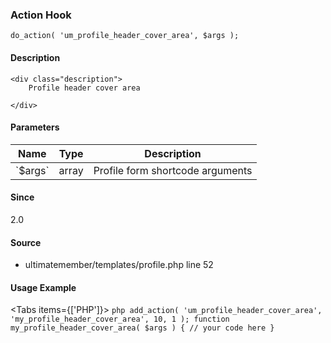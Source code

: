 
### Action Hook    
    
```
do_action( 'um_profile_header_cover_area', $args );
```

#### Description
    <div class="description">
        Profile header cover area
 
    </div>

#### Parameters
            
<table className="table-auto mt-2 border dark:border-gray-500 p-5 text-sm text-left">
<thead>
<tr>
<th  className="px-3">Name</th>
<th  className="px-3">Type</th>
<th  className="px-3">Description</th>
</tr>
</thead>
<tbody>
               <tr >
               <td className="px-3 py-2">`$args`</td>
               <td className="px-3 py-2">array</td>
               <td className="px-3 py-2 text-sm">Profile form shortcode arguments</td>
               </tr>
</tbody>
</table>

#### Since
<div class="description">
2.0
</div>

#### Source
  - <Link href="/developer/files/templates-profile#source-view.52">ultimatemember/templates/profile.php</Link> <Link href="/developer/files/templates-profile#source-view.52">line 52</Link>



#### Usage Example

<Tabs items={['PHP']}>
    <Tab>
    ```php
    add_action( 'um_profile_header_cover_area', 'my_profile_header_cover_area', 10, 1 );
 function my_profile_header_cover_area( $args ) {
     // your code here
 }
    ```
    </Tab>
</Tabs>